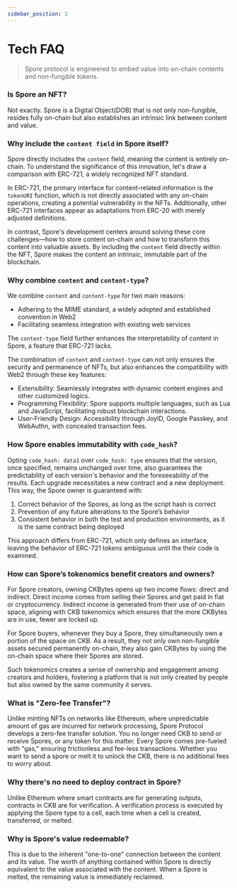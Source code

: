 ```yaml
---
sidebar_position: 3
---
```

# Tech FAQ
> Spore protocol is engineered to embed value into on-chain contents and non-fungible tokens.



### Is Spore an NFT?

Not exactly. Spore is a Digital Object(DOB) that is not only non-fungible, resides fully on-chain but also establishes an intrinsic link between content and value.

### Why include the `content field` in Spore itself?

Spore directly includes the `content` field, meaning the content is entirely on-chain. To understand the significance of this innovation, let's draw a comparison with ERC-721, a widely recognized NFT standard.

In ERC-721, the primary interface for content-related information is the `tokenURI` function, which is not directly associated with any on-chain operations, creating a potential vulnerability in the NFTs. Additionally, other ERC-721 interfaces appear as adaptations from ERC-20 with merely adjusted definitions.

In contrast, Spore's development centers around solving these core challenges—how to store content on-chain and how to transform this content into valuable assets. By including the `content` field directly within the NFT, Spore makes the content an intrinsic, immutable part of the blockchain.

### Why combine `content` and `content-type`?

We combine `content` and `content-type` for two main reasons:

- Adhering to the MIME standard, a widely adopted and established convention in Web2
- Facilitating seamless integration with existing web services

The `content-type` field further enhances the interpretability of content in Spore, a feature that ERC-721 lacks.

The combination of `content` and `content-type` can not only ensures the security and permanence of NFTs, but also enhances the compatibility with Web2 through these key features:

- Extensibility: Seamlessly integrates with dynamic content engines and other customized logics.
- Programming Flexibility: Spore supports multiple languages, such as Lua and JavaScript, facilitating robust blockchain interactions.
- User-Friendly Design: Accessibility through JoyID, Google Passkey, and WebAuthn, with concealed transaction fees.

### How Spore enables immutability with `code_hash`?

Opting `code_hash: data1` over `code_hash: type` ensures that the version, once specified, remains unchanged over time, also guarantees the predictability of each version's behavior and the foreseeability of the results. Each upgrade necessitates a new contract and a new deployment. This way, the Spore owner is guaranteed with:

1. Correct behavior of the Spores, as long as the script hash is correct
2. Prevention of any future alterations to the Spore’s behavior
3. Consistent behavior in both the test and production environments, as it is the same contract being deployed

This approach differs from ERC-721, which only defines an interface, leaving the behavior of ERC-721 tokens ambiguous until the their code is examined.

### How can Spore’s tokenomics benefit creators and owners?

For Spore creators, owning CKBytes opens up two income flows: direct and indirect. Direct income comes from selling their Spores and get paid in fiat or cryptocurrency. Indirect income is generated from their use of on-chain space, aligning with CKB tokenomics which ensures that the more CKBytes are in use, fewer are locked up.

For Spore buyers, whenever they buy a Spore, they simultaneously own a portion of the space on CKB. As a result, they not only own non-fungible assets secured permanently on-chain, they also gain CKBytes by using the on-chain space where their Spores are stored.

Such tokenomics creates a sense of ownership and engagement among creators and holders, fostering a platform that is not only created by people but also owned by the same community it serves.

### What is "Zero-fee Transfer"?

Unlike minting NFTs on networks like Ethereum, where unpredictable amount of gas are incurred for network processing, Spore Protocol develops a zero-fee transfer solution. You no longer need CKB to send or receive Spores, or any token for this matter. Every Spore comes pre-fueled with "gas," ensuring frictionless and fee-less transactions. Whether you want to send a spore or melt it to unlock the CKB, there is no additional fees to worry about.

### Why there's no need to deploy contract in Spore?

Unlike Ethereum where smart contracts are for generating outputs, contracts in CKB are for verification. A verification process is executed by applying the Spore type to a cell, each time when a cell is created, transferred, or melted.

### Why is Spore's value redeemable?

This is due to the inherent "one-to-one" connection between the content and its value. The worth of anything contained within Spore is directly equivalent to the value associated with the content. When a Spore is melted, the remaining value is immediately reclaimed.
